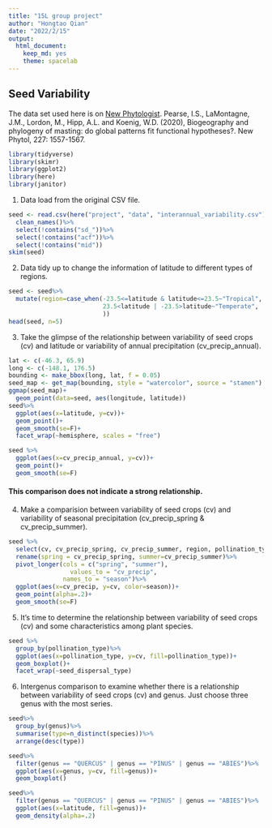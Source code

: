 ```yaml
---
title: "15L group project"
author: "Hongtao Qian"
date: "2022/2/15"
output:
  html_document: 
    keep_md: yes
    theme: spacelab
---
```


## Seed Variability
The data set used here is on [New Phytologist](https://nph.onlinelibrary.wiley.com/doi/10.1111/nph.16617). Pearse, I.S., LaMontagne, J.M., Lordon, M., Hipp, A.L. and Koenig, W.D. (2020), Biogeography and phylogeny of masting: do global patterns fit functional hypotheses?. New Phytol, 227: 1557-1567. 
```r
library(tidyverse)
library(skimr)
library(ggplot2)
library(here)
library(janitor)
```

1. Data load from the original CSV file. 
```r
seed <- read.csv(here("project", "data", "interannual_variability.csv"))%>%
  clean_names()%>%
  select(!contains("sd_"))%>%
  select(!contains("acf"))%>%
  select(!contains("mid"))
skim(seed)
```
2. Data tidy up to change the information of latitude to different types of regions. 
```r
seed <- seed%>%
  mutate(region=case_when(-23.5<=latitude & latitude<=23.5~"Tropical", 
                          23.5<latitude | -23.5>latitude~"Temperate", 
                          ))
head(seed, n=5)
```


3. Take the glimpse of the relationship between variability of seed crops (cv) and latitude or variability of annual precipitation (cv_precip_annual). 
```r
lat <- c(-46.3, 65.9)
long <- c(-148.1, 176.5)
bounding <- make_bbox(long, lat, f = 0.05)
seed_map <- get_map(bounding, style = "watercolor", source = "stamen")
ggmap(seed_map)+
  geom_point(data=seed, aes(longitude, latitude))
seed%>%
  ggplot(aes(x=latitude, y=cv))+
  geom_point()+
  geom_smooth(se=F)+
  facet_wrap(~hemisphere, scales = "free")
```

```r
seed %>%
  ggplot(aes(x=cv_precip_annual, y=cv))+
  geom_point()+
  geom_smooth(se=F)
```
#### This comparison does not indicate a strong relationship. 

4. Make a comparision between variability of seed crops (cv) and variability of seasonal precipitation (cv_precip_spring & cv_precip_summer). 
```r
seed %>%
  select(cv, cv_precip_spring, cv_precip_summer, region, pollination_type, seed_dispersal_type)%>%
  rename(spring = cv_precip_spring, summer=cv_precip_summer)%>%
  pivot_longer(cols = c("spring", "summer"),
                 values_to = "cv_precip", 
               names_to = "season")%>%
  ggplot(aes(x=cv_precip, y=cv, color=season))+
  geom_point(alpha=.2)+
  geom_smooth(se=F)
```

5. It's time to determine the relationship between variability of seed crops (cv) and some characteristics among plant species. 
```r
seed %>%
  group_by(pollination_type)%>%
  ggplot(aes(x=pollination_type, y=cv, fill=pollination_type))+
  geom_boxplot()+
  facet_wrap(~seed_dispersal_type)
```

6. Intergenus comparison to examine whether there is a relationship between variability of seed crops (cv) and genus. Just choose three genus with the most series. 
```r
seed%>%
  group_by(genus)%>%
  summarise(type=n_distinct(species))%>%
  arrange(desc(type))
```
```r
seed%>%
  filter(genus == "QUERCUS" | genus == "PINUS" | genus == "ABIES")%>%
  ggplot(aes(x=genus, y=cv, fill=genus))+
  geom_boxplot()
```
```r
seed%>%
  filter(genus == "QUERCUS" | genus == "PINUS" | genus == "ABIES")%>%
  ggplot(aes(x=latitude, fill=genus))+
  geom_density(alpha=.2)
```



